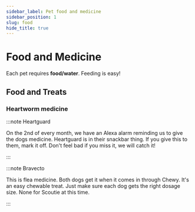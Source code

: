 ```yaml
---
sidebar_label: Pet food and medicine
sidebar_position: 1
slug: food
hide_title: true
---
```



# Food and Medicine

Each pet requires **food/water**. Feeding is easy!

## Food and Treats

<PetFoodTable />

### Heartworm medicine

:::note Heartguard

On the 2nd of every month, we have an Alexa alarm reminding us to give the dogs medicine. Heartguard is in their snackbar thing. If you give this to them, mark it off. Don't feel bad if you miss it, we will catch it!

:::

:::note Bravecto

This is flea medicine. Both dogs get it when it comes in through Chewy. It's an easy chewable treat. Just make sure each dog gets the right dosage size. None for Scoutie at this time.

:::
